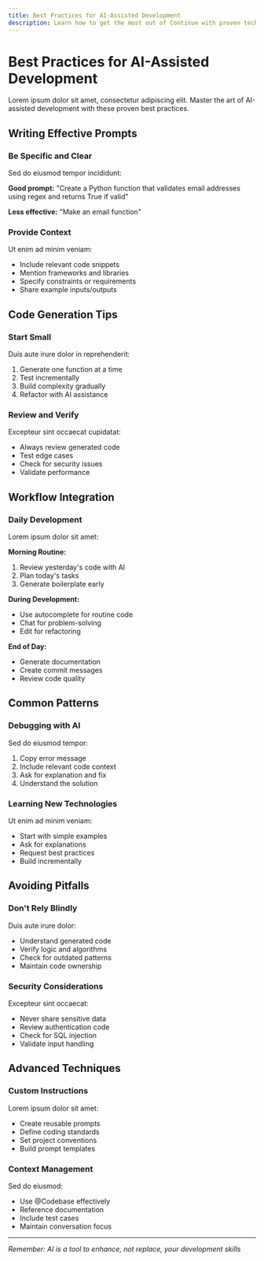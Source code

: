 ```yaml
---
title: Best Practices for AI-Assisted Development
description: Learn how to get the most out of Continue with proven techniques and workflows
---
```


# Best Practices for AI-Assisted Development

Lorem ipsum dolor sit amet, consectetur adipiscing elit. Master the art of AI-assisted development with these proven best practices.

## Writing Effective Prompts

### Be Specific and Clear

Sed do eiusmod tempor incididunt:

**Good prompt:**
"Create a Python function that validates email addresses using regex and returns True if valid"

**Less effective:**
"Make an email function"

### Provide Context

Ut enim ad minim veniam:

- Include relevant code snippets
- Mention frameworks and libraries
- Specify constraints or requirements
- Share example inputs/outputs

## Code Generation Tips

### Start Small

Duis aute irure dolor in reprehenderit:

1. Generate one function at a time
2. Test incrementally
3. Build complexity gradually
4. Refactor with AI assistance

### Review and Verify

Excepteur sint occaecat cupidatat:

- Always review generated code
- Test edge cases
- Check for security issues
- Validate performance

## Workflow Integration

### Daily Development

Lorem ipsum dolor sit amet:

**Morning Routine:**

1. Review yesterday's code with AI
2. Plan today's tasks
3. Generate boilerplate early

**During Development:**

- Use autocomplete for routine code
- Chat for problem-solving
- Edit for refactoring

**End of Day:**

- Generate documentation
- Create commit messages
- Review code quality

## Common Patterns

### Debugging with AI

Sed do eiusmod tempor:

1. Copy error message
2. Include relevant code context
3. Ask for explanation and fix
4. Understand the solution

### Learning New Technologies

Ut enim ad minim veniam:

- Start with simple examples
- Ask for explanations
- Request best practices
- Build incrementally

## Avoiding Pitfalls

### Don't Rely Blindly

Duis aute irure dolor:

- Understand generated code
- Verify logic and algorithms
- Check for outdated patterns
- Maintain code ownership

### Security Considerations

Excepteur sint occaecat:

- Never share sensitive data
- Review authentication code
- Check for SQL injection
- Validate input handling

## Advanced Techniques

### Custom Instructions

Lorem ipsum dolor sit amet:

- Create reusable prompts
- Define coding standards
- Set project conventions
- Build prompt templates

### Context Management

Sed do eiusmod:

- Use @Codebase effectively
- Reference documentation
- Include test cases
- Maintain conversation focus

---

_Remember: AI is a tool to enhance, not replace, your development skills_
